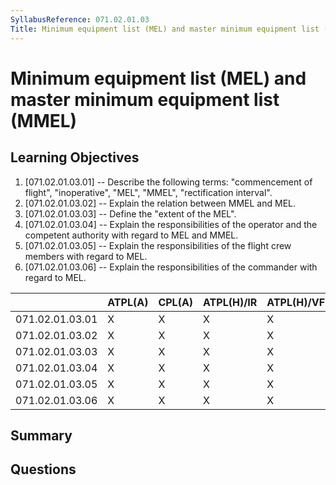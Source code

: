 ```yaml
---
SyllabusReference: 071.02.01.03
Title: Minimum equipment list (MEL) and master minimum equipment list (MMEL)
---
```


# Minimum equipment list (MEL) and master minimum equipment list (MMEL)

## Learning Objectives

1. [071.02.01.03.01] -- Describe the following terms: "commencement of flight",
   "inoperative", "MEL", "MMEL", "rectification interval".
2. [071.02.01.03.02] -- Explain the relation between MMEL and MEL.
3. [071.02.01.03.03] -- Define the "extent of the MEL".
4. [071.02.01.03.04] -- Explain the responsibilities of the operator and the
   competent authority with regard to MEL and MMEL.
5. [071.02.01.03.05] -- Explain the responsibilities of the flight crew members
   with regard to MEL.
6. [071.02.01.03.06] -- Explain the responsibilities of the commander with
   regard to MEL.

|                 | ATPL(A) | CPL(A) | ATPL(H)/IR | ATPL(H)/VFR | CPL(H) | IR  | CBIR(A) |
| --------------- | ------- | ------ | ---------- | ----------- | ------ | --- | ------- |
| 071.02.01.03.01 | X       | X      | X          | X           | X      |     |         |
| 071.02.01.03.02 | X       | X      | X          | X           | X      |     |         |
| 071.02.01.03.03 | X       | X      | X          | X           | X      |     |         |
| 071.02.01.03.04 | X       | X      | X          | X           | X      |     |         |
| 071.02.01.03.05 | X       | X      | X          | X           | X      |     |         |
| 071.02.01.03.06 | X       | X      | X          | X           | X      |     |         |

## Summary

## Questions
